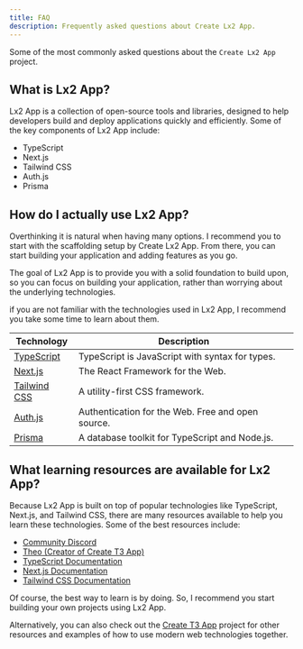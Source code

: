 ```yaml
---
title: FAQ
description: Frequently asked questions about Create Lx2 App.
---
```


Some of the most commonly asked questions about the `Create Lx2 App` project.

## What is Lx2 App?

Lx2 App is a collection of open-source tools and libraries, designed to help
developers build and deploy applications quickly and efficiently. Some of the
key components of Lx2 App include:

- TypeScript
- Next.js
- Tailwind CSS
- Auth.js
- Prisma

## How do I actually use Lx2 App?

Overthinking it is natural when having many options. I recommend you to start
with the scaffolding setup by Create Lx2 App. From there, you can start building
your application and adding features as you go.

The goal of Lx2 App is to provide you with a solid foundation to build upon, so
you can focus on building your application, rather than worrying about the
underlying technologies.

if you are not familiar with the technologies used in Lx2 App, I recommend you
take some time to learn about them.

| Technology                                    | Description                                       |
| --------------------------------------------- | ------------------------------------------------- |
| [TypeScript](https://www.typescriptlang.org/) | TypeScript is JavaScript with syntax for types.   |
| [Next.js](https://nextjs.org/)                | The React Framework for the Web.                  |
| [Tailwind CSS](https://tailwindcss.com/)      | A utility-first CSS framework.                    |
| [Auth.js](https://authjs.dev/)                | Authentication for the Web. Free and open source. |
| [Prisma](https://www.prisma.io/)              | A database toolkit for TypeScript and Node.js.    |

## What learning resources are available for Lx2 App?

Because Lx2 App is built on top of popular technologies like TypeScript,
Next.js, and Tailwind CSS, there are many resources available to help you learn
these technologies. Some of the best resources include:

- [Community Discord](https://link.lx2.dev/discord)
- [Theo (Creator of Create T3 App)](https://www.youtube.com/@t3dotgg)
- [TypeScript Documentation](https://www.typescriptlang.org/docs/)
- [Next.js Documentation](https://nextjs.org/docs)
- [Tailwind CSS Documentation](https://tailwindcss.com/docs)

Of course, the best way to learn is by doing. So, I recommend you start building
your own projects using Lx2 App.

Alternatively, you can also check out the [Create T3 App](https://create.t3.gg)
project for other resources and examples of how to use modern web technologies
together.
